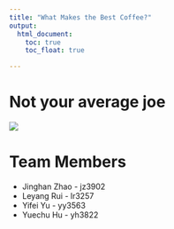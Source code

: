 ```yaml
---
title: "What Makes the Best Coffee?"
output: 
  html_document:
    toc: true
    toc_float: true

---
```


# Not your average joe

![](images/home_picture.png)

# Team Members

* Jinghan Zhao - jz3902
* Leyang Rui - lr3257
* Yifei Yu - yy3563
* Yuechu Hu - yh3822

